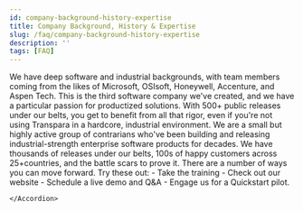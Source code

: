 ```yaml
---
id: company-background-history-expertise
title: Company Background, History & Expertise
slug: /faq/company-background-history-expertise
description: ''
tags: [FAQ]
---
```



<SearchWrapper>
  <AccordionGroup>
    <Accordion title="Why is Transpara the right company to be doing this? What is your background?">
      We have deep software and industrial backgrounds, with team members coming from the likes of Microsoft, OSIsoft, Honeywell, Accenture, and Aspen Tech. This is the third software company we've created, and we have a particular passion for productized solutions. With 500+ public releases under our belts, you get to benefit from all that rigor, even if you're not using Transpara in a hardcore, industrial environment. 
    </Accordion>
    <Accordion title="How big is Transpara? Where do you have staff?">
      We are a small but highly active group of contrarians who've been building and releasing industrial-strength enterprise software products for decades. We have thousands of releases under our belts, 100s of happy customers across 25+countries, and the battle scars to prove it.
    </Accordion>
    <Accordion title="What are my next steps?">
      There are a number of ways you can move forward. Try these out:
      - Take the training
      - Check out our website
      - Schedule a live demo and Q&A
      - Engage us for a Quickstart pilot.

    </Accordion>
  </AccordionGroup>
</SearchWrapper>